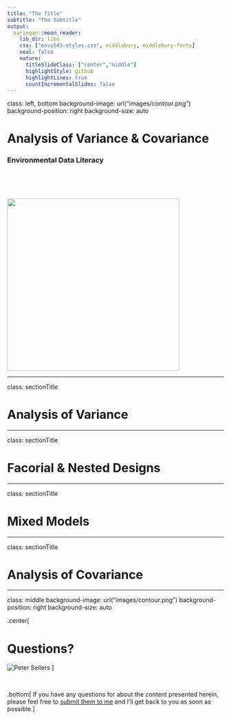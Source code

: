 ```yaml
---
title: "The Title"
subtitle: "The Subtitle"
output:
  xaringan::moon_reader:
    lib_dir: libs
    css: ["envs543-styles.css", middlebury, middlebury-fonts]
    seal: false
    nature:
      titleSlideClass: ["center","middle"]
      highlightStyle: github
      highlightLines: true
      countIncrementalSlides: false
---
```


class: left, bottom
background-image: url("images/contour.png")
background-position: right
background-size: auto


# Analysis of Variance & Covariance



### Environmental Data Literacy


<p>&nbsp;</p>

<p>&nbsp;</p>

<img src="images/logo1.svg" width="400px">




---

class: sectionTitle

# Analysis of Variance



---

class: sectionTitle

# Facorial & Nested Designs



---

class: sectionTitle

# Mixed Models



---

class: sectionTitle

# Analysis of Covariance














---

class: middle
background-image: url("images/contour.png")
background-position: right
background-size: auto

.center[

# Questions?


![Peter Sellers](images/peter_sellers.gif)
]

<p>&nbsp;</p>

.bottom[ If you have any questions for about the content presented herein, please feel free to [submit them to me](https://docs.google.com/forms/d/e/1FAIpQLScrAGM5Zl8vZTPqV8DVSnSrf_5enypyp0717jG4PZiTlVHDjQ/viewform?usp=sf_link) and I'll get back to you as soon as possible.]


